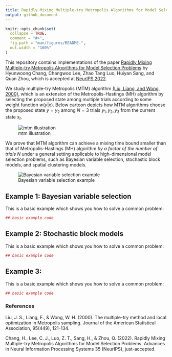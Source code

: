 ```yaml
---
title: Rapidly Mixing Multiple-try Metropolis Algorithms for Model Selection Problems
output: github_document
---
```


<!-- README.md is generated from README.Rmd. Please edit that file -->

```r
knitr::opts_chunk$set(
  collapse = TRUE,
  comment = "#>",
  fig.path = "man/figures/README-",
  out.width = "100%"
)
```
<!-- badges: start -->
<!-- badges: end -->

This repository contains implementations of the paper [Rapidly Mixing Multiple-try Metropolis Algorithms for Model Selection Problems](https://arxiv.org/abs/2207.00689) by Hyunwoong Chang, Changwoo Lee, Zhao Tang Luo, Huiyan Sang, and Quan Zhou, which is accepted at [NeurIPS 2022](https://nips.cc/Conferences/2022). 

We study multiple-try Metropolis (MTM) algorithm [(Liu, Liang, and Wong, 2000)](#references), which is an extension of the Metropolis-Hastings (MH) algorithm by selecting the proposed state among multiple trials according to some weight function $w(y|x)$. Below cartoon depicts how MTM algorithms choose the proposed state $y=y_2$ among $N=3$ trials $y_1,y_2,y_3$ from the current state $x_t$.


![mtm illustration](fig/mtm.PNG)


We prove that MTM algorithm can achieve a mixing time bound smaller than that of Metropolis-Hastings (MH) algorithm *by a factor of the number of trials $N$* under a general setting applicable to high-dimensional model selection problems, such as Bayesian variable selection, stochastic block models, and spatial clustering models.


![Bayesian variable selection example](fig/fig3.PNG)




## Example 1: Bayesian variable selection

This is a basic example which shows you how to solve a common problem:

```r
## basic example code
```


## Example 2: Stochastic block models

This is a basic example which shows you how to solve a common problem:

```r
## basic example code
```



## Example 3: 

This is a basic example which shows you how to solve a common problem:

```r
## basic example code
```





### References

Liu, J. S., Liang, F., & Wong, W. H. (2000). The multiple-try method and local optimization in Metropolis sampling. Journal of the American Statistical Association, 95(449), 121-134.

Chang, H., Lee, C. J., Luo, Z. T., Sang, H., & Zhou, Q. (2022). Rapidly Mixing Multiple-try Metropolis Algorithms for Model Selection Problems. Advances in Neural Information Processing Systems 35 (NeurIPS), just-accepted.
